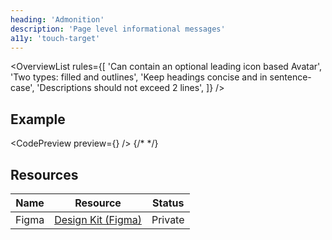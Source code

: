```yaml
---
heading: 'Admonition'
description: 'Page level informational messages'
a11y: 'touch-target'
---
```



<OverviewList rules={[
  'Can contain an optional leading icon based Avatar',
  'Two types: filled and outlines',
  'Keep headings concise and in sentence-case',
  'Descriptions should not exceed 2 lines',
]} />

## Example

<CodePreview preview={<Overview />} />
{/* <LivePlayground /> */}

## Resources

| Name     | Resource | Status                                               |
| -------- | -------- | ---------------------------------------------------- |
| Figma    | [Design Kit (Figma)](https://www.figma.com/design/ducwqOCxoxcWc3ReV3FYd8/Digital-University-Component-Library?m=auto&node-id=0-1)      |                         Private                      |